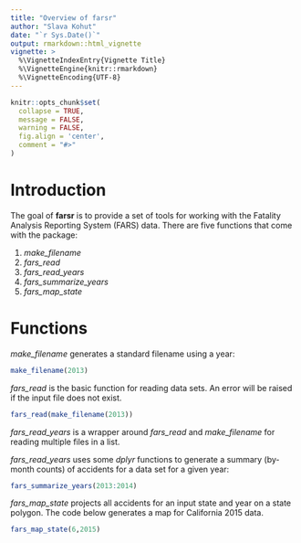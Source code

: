 ```yaml
---
title: "Overview of farsr"
author: "Slava Kohut"
date: "`r Sys.Date()`"
output: rmarkdown::html_vignette
vignette: >
  %\VignetteIndexEntry{Vignette Title}
  %\VignetteEngine{knitr::rmarkdown}
  %\VignetteEncoding{UTF-8}
---
```


```r
knitr::opts_chunk$set(
  collapse = TRUE,
  message = FALSE,
  warning = FALSE,
  fig.align = 'center',
  comment = "#>"
)
```

# Introduction

The goal of  __farsr__ is to provide a set of tools for working with
the Fatality Analysis Reporting System (FARS) data. 
There are five functions that come with the package:

1. _make\_filename_
2. _fars\_read_
3. _fars\_read\_years_
4. _fars\_summarize\_years_ 
5. _fars\_map\_state_

# Functions 

_make\_filename_ generates a standard filename using a year:
```r
make_filename(2013)
```

_fars\_read_ is the basic function for reading data sets. An error will be raised if the input file does not exist.
```r
fars_read(make_filename(2013))
```

_fars\_read\_years_ is a wrapper around _fars\_read_ and _make\_filename_ for reading multiple files in a list.

_fars\_read\_years_ uses some _dplyr_ functions to generate a summary (by-month counts) of accidents for a data set for a given year: 
```r
fars_summarize_years(2013:2014)
```

_fars\_map\_state_ projects all accidents for an input state and year on a state polygon.
The code below generates a map for California 2015 data.
```r
fars_map_state(6,2015)
```

